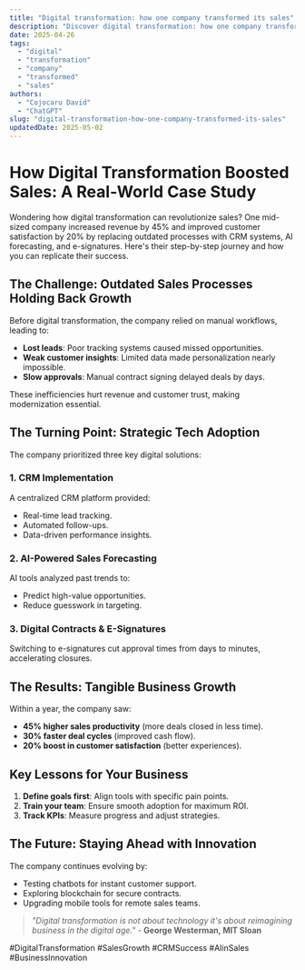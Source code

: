 ```yaml
---
title: "Digital transformation: how one company transformed its sales"
description: "Discover digital transformation: how one company transformed its sales with this in-depth guide, providing actionable insights and practical tips to boost your knowledge and results."
date: 2025-04-26
tags:
  - "digital"
  - "transformation"
  - "company"
  - "transformed"
  - "sales"
authors:
  - "Cojocaru David"
  - "ChatGPT"
slug: "digital-transformation-how-one-company-transformed-its-sales"
updatedDate: 2025-05-02
---
```


# How Digital Transformation Boosted Sales: A Real-World Case Study  

Wondering how digital transformation can revolutionize sales? One mid-sized company increased revenue by 45% and improved customer satisfaction by 20% by replacing outdated processes with CRM systems, AI forecasting, and e-signatures. Here's their step-by-step journey and how you can replicate their success.  

## The Challenge: Outdated Sales Processes Holding Back Growth  

Before digital transformation, the company relied on manual workflows, leading to:  

- **Lost leads**: Poor tracking systems caused missed opportunities.  
- **Weak customer insights**: Limited data made personalization nearly impossible.  
- **Slow approvals**: Manual contract signing delayed deals by days.  

These inefficiencies hurt revenue and customer trust, making modernization essential.  

## The Turning Point: Strategic Tech Adoption  

The company prioritized three key digital solutions:  

### 1. CRM Implementation  
A centralized CRM platform provided:  
- Real-time lead tracking.  
- Automated follow-ups.  
- Data-driven performance insights.  

### 2. AI-Powered Sales Forecasting  
AI tools analyzed past trends to:  
- Predict high-value opportunities.  
- Reduce guesswork in targeting.  

### 3. Digital Contracts & E-Signatures  
Switching to e-signatures cut approval times from days to minutes, accelerating closures.  

## The Results: Tangible Business Growth  

Within a year, the company saw:  
- **45% higher sales productivity** (more deals closed in less time).  
- **30% faster deal cycles** (improved cash flow).  
- **20% boost in customer satisfaction** (better experiences).  

## Key Lessons for Your Business  

1. **Define goals first**: Align tools with specific pain points.  
2. **Train your team**: Ensure smooth adoption for maximum ROI.  
3. **Track KPIs**: Measure progress and adjust strategies.  

## The Future: Staying Ahead with Innovation  

The company continues evolving by:  
- Testing chatbots for instant customer support.  
- Exploring blockchain for secure contracts.  
- Upgrading mobile tools for remote sales teams.  

> *"Digital transformation is not about technology it's about reimagining business in the digital age."* - **George Westerman, MIT Sloan**  

#DigitalTransformation #SalesGrowth #CRMSuccess #AIinSales #BusinessInnovation